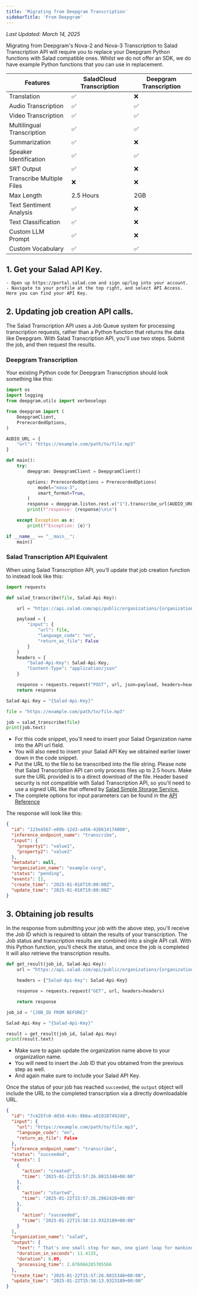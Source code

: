 ```yaml
---
title: 'Migrating from Deepgram Transcription'
sidebarTitle: 'From Deepgram'
---
```


_Last Updated: March 14, 2025_

Migrating from Deepgram's Nova-2 and Nova-3 Transcription to Salad Transcription API will require you to replace your
Deepgram Python functions with Salad compatible ones. Whilst we do not offer an SDK, we do have example Python functions
that you can use in replacement.

| Features                   | SaladCloud Transcription | Deepgram Transcription |
| -------------------------- | ------------------------ | ---------------------- |
| Translation                | ✅                       | ❌                     |
| Audio Transcription        | ✅                       | ✅                     |
| Video Transcription        | ✅                       | ✅                     |
| Multilingual Transcription | ✅                       | ✅                     |
| Summarization              | ✅                       | ❌                     |
| Speaker Identification     | ✅                       | ✅                     |
| SRT Output                 | ✅                       | ❌                     |
| Transcribe Multiple Files  | ❌                       | ❌                     |
| Max Length                 | 2.5 Hours                | 2GB                    |
| Text Sentiment Analysis    | ✅                       | ❌                     |
| Text Classification        | ✅                       | ❌                     |
| Custom LLM Prompt          | ✅                       | ❌                     |
| Custom Vocabulary          | ✅                       | ✅                     |

## 1. Get your Salad API Key.

    - Open up https://portal.salad.com and sign up/log into your account.
    - Navigate to your profile at the top right, and select API Access. Here you can find your API Key.

## 2. Updating job creation API calls.

The Salad Transcription API uses a Job Queue system for processing transcription requests, rather than a Python function
that returns the data like Deepgram. With Salad Transcription API, you'll use two steps. Submit the job, and then
request the results.

### Deepgram Transcription

Your existing Python code for Deepgram Transcription should look something like this:

```Python
import os
import logging
from deepgram.utils import verboselogs

from deepgram import (
    DeepgramClient,
    PrerecordedOptions,
)

AUDIO_URL = {
    "url": "https://example.com/path/to/file.mp3"
}

def main():
    try:
        deepgram: DeepgramClient = DeepgramClient()

        options: PrerecordedOptions = PrerecordedOptions(
            model="nova-3",
            smart_format=True,
        )
        response = deepgram.listen.rest.v("1").transcribe_url(AUDIO_URL, options)
        print(f"response: {response}\n\n")

    except Exception as e:
        print(f"Exception: {e}")

if __name__ == "__main__":
    main()

```

### Salad Transcription API Equivalent

When using Salad Transcription API, you’ll update that job creation function to instead look like this:

```Python
import requests

def salad_transcribe(file, Salad-Api-Key):

    url = "https://api.salad.com/api/public/organizations/{organization_name}/inference-endpoints/transcribe/jobs"

    payload = {
        "input": {
       	    "url": file,
       	    "language_code": "en",
       	    "return_as_file": False
        }
    }
    headers = {
        "Salad-Api-Key": Salad-Api-Key,
        "Content-Type": "application/json"
    }

    response = requests.request("POST", url, json=payload, headers=headers)
    return response

Salad-Api-Key = "{Salad-Api-Key}"

file = "https://example.com/path/to/file.mp3"

job = salad_transcribe(file)
print(job.text)
```

- For this code snippet, you'll need to insert your Salad Organization name into the API url field.
- You will also need to insert your Salad API Key we obtained earlier lower down in the code snippet.
- Put the URL to the file to be transcribed into the file string. Please note that Salad Transcription API can only
  process files up to 2.5 hours. Make sure the URL provided is to a direct download of the file. Header based security
  is not compatible with Salad Transcription API, so you'll need to use a signed URL like that offered by
  [Salad Simple Storage Service.](/storage/explanation/overview#upload-a-file)
- The complete options for input parameters can be found in the
  [API Reference](/reference/transcribe/inference_endpoints/create-an-inference-endpoint-job#body-input)

The response will look like this:

```json
{
  "id": "123e4567-e89b-12d3-a456-426614174000",
  "inference_endpoint_name": "transcribe",
  "input": {
    "property1": "value1",
    "property2": "value2"
  },
  "metadata": null,
  "organization_name": "example-corp",
  "status": "pending",
  "events": [],
  "create_time": "2025-01-016T19:00:00Z",
  "update_time": "2025-01-016T19:00:00Z"
}
```

## 3. Obtaining job results

In the response from submitting your job with the above step, you'll receive the Job ID which is required to obtain the
results of your transcription. The Job status and transcription results are combined into a single API call. With this
Python function, you'll check the status, and once the job is completed it will also retrieve the transcription results.

```Python
def get_result(job_id, Salad-Api-Key):
    url = "https://api.salad.com/api/public/organizations/{organization_name}/inference-endpoints/transcribe/jobs/" + job_id

    headers = {"Salad-Api-Key": Salad-Api-Key}

    response = requests.request("GET", url, headers=headers)

    return response

job_id = "{JOB_ID FROM BEFORE}"

Salad-Api-Key = "{Salad-Api-Key}"

result = get_result(job_id, Salad-Api-Key)
print(result.text)
```

- Make sure to again update the organization name above to your organization name.
- You will need to insert the Job ID that you obtained from the previous step as well.
- And again make sure to include your Salad API Key.

Once the status of your job has reached `succeeded`, the `output` object will include the URL to the completed
transcription via a directly downloadable URL.

```json
{
  "id": "7c425fc0-dd3d-4c6c-8b6a-a010187492dd",
  "input": {
    "url": "https://example.com/path/to/file.mp3",
    "language_code": "en",
    "return_as_file": False
  },
  "inference_endpoint_name": "transcribe",
  "status": "succeeded",
  "events": [
    {
      "action": "created",
      "time": "2025-01-22T15:57:26.0815348+00:00"
    },
    {
      "action": "started",
      "time": "2025-01-22T15:57:26.2061428+00:00"
    },
    {
      "action": "succeeded",
      "time": "2025-01-22T15:58:13.9323189+00:00"
    }
  ],
  "organization_name": "salad",
  "output": {
    "text": " That's one small step for man, one giant leap for mankind. It's hard to imagine that nearly every consumer in America walks around with the total computational power of the Apollo 11 mission in their pocket. ",
    "duration_in_seconds": 11.4135,
    "duration": 0.09,
    "processing_time": 2.076966285705566
  },
  "create_time": "2025-01-22T15:57:26.0815348+00:00",
  "update_time": "2025-01-22T15:58:13.9323189+00:00"
}
```
